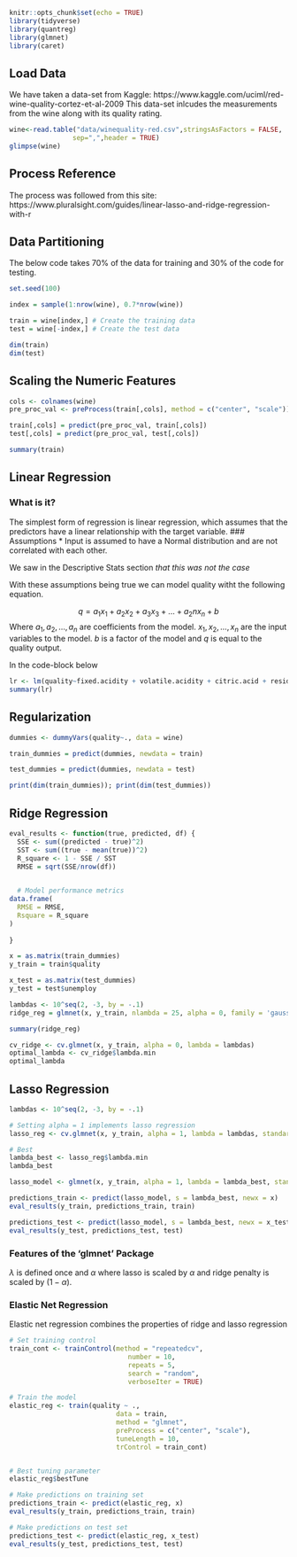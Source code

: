 

```r
knitr::opts_chunk$set(echo = TRUE)
library(tidyverse)
library(quantreg)
library(glmnet)
library(caret)
```

## Load Data
We have taken a data-set from Kaggle: https://www.kaggle.com/uciml/red-wine-quality-cortez-et-al-2009 
This data-set inlcudes the measurements from the wine along with its quality rating.

```r
wine<-read.table("data/winequality-red.csv",stringsAsFactors = FALSE,
                sep=",",header = TRUE)
glimpse(wine)
```

## Process Reference

The process was followed from this site: https://www.pluralsight.com/guides/linear-lasso-and-ridge-regression-with-r

## Data Partitioning

The below code takes 70% of the data for training and 30% of the code for testing.

```r
set.seed(100) 

index = sample(1:nrow(wine), 0.7*nrow(wine)) 

train = wine[index,] # Create the training data 
test = wine[-index,] # Create the test data

dim(train)
dim(test)
```

## Scaling the Numeric Features

```r
cols <- colnames(wine)
pre_proc_val <- preProcess(train[,cols], method = c("center", "scale"))

train[,cols] = predict(pre_proc_val, train[,cols])
test[,cols] = predict(pre_proc_val, test[,cols])

summary(train)
```

## Linear Regression
### What is it?
The simplest form of regression is linear regression, which assumes that the predictors have a linear relationship with the target variable. 
### Assumptions
* Input is assumed to have a Normal distribution and are not correlated with each other.

We saw in the Descriptive Stats section *that this was not the case*

With these assumptions being true we can model quality witht the following equation.

$$ q = a_1x_1 + a_2x_2 + a_3x_3 + \dots + a_2nx_n + b$$
Where $a_1, a_2, \dots, a_n$ are coefficients from the model. $x_1, x_2, \dots, x_n$ are the input variables to the model. $b$ is a factor of the model and $q$ is equal to the quality output.

In the code-block below


```r
lr <- lm(quality~fixed.acidity + volatile.acidity + citric.acid + residual.sugar + chlorides + free.sulfur.dioxide + density + pH + sulphates + alcohol, data = train)
summary(lr)


```

## Regularization



```r


dummies <- dummyVars(quality~., data = wine)

train_dummies = predict(dummies, newdata = train)

test_dummies = predict(dummies, newdata = test)

print(dim(train_dummies)); print(dim(test_dummies))
```

## Ridge Regression

```r
eval_results <- function(true, predicted, df) {
  SSE <- sum((predicted - true)^2)
  SST <- sum((true - mean(true))^2)
  R_square <- 1 - SSE / SST
  RMSE = sqrt(SSE/nrow(df))

  
  # Model performance metrics
data.frame(
  RMSE = RMSE,
  Rsquare = R_square
)
  
}
```


```r
x = as.matrix(train_dummies)
y_train = train$quality

x_test = as.matrix(test_dummies)
y_test = test$unemploy

lambdas <- 10^seq(2, -3, by = -.1)
ridge_reg = glmnet(x, y_train, nlambda = 25, alpha = 0, family = 'gaussian', lambda = lambdas)

summary(ridge_reg)
```

```r
cv_ridge <- cv.glmnet(x, y_train, alpha = 0, lambda = lambdas)
optimal_lambda <- cv_ridge$lambda.min
optimal_lambda
```


## Lasso Regression

```r
lambdas <- 10^seq(2, -3, by = -.1)

# Setting alpha = 1 implements lasso regression
lasso_reg <- cv.glmnet(x, y_train, alpha = 1, lambda = lambdas, standardize = TRUE, nfolds = 5)

# Best 
lambda_best <- lasso_reg$lambda.min 
lambda_best
```

```r
lasso_model <- glmnet(x, y_train, alpha = 1, lambda = lambda_best, standardize = TRUE)

predictions_train <- predict(lasso_model, s = lambda_best, newx = x)
eval_results(y_train, predictions_train, train)

predictions_test <- predict(lasso_model, s = lambda_best, newx = x_test)
eval_results(y_test, predictions_test, test)
```


### Features of the 'glmnet' Package

$\lambda$ is defined once and $\alpha$ where lasso is scaled by $\alpha$ and ridge penalty is scaled by $(1-\alpha$).

### Elastic Net Regression
Elastic net regression combines the properties of ridge and lasso regression


```r
# Set training control
train_cont <- trainControl(method = "repeatedcv",
                              number = 10,
                              repeats = 5,
                              search = "random",
                              verboseIter = TRUE)

# Train the model
elastic_reg <- train(quality ~ .,
                           data = train,
                           method = "glmnet",
                           preProcess = c("center", "scale"),
                           tuneLength = 10,
                           trControl = train_cont)


# Best tuning parameter
elastic_reg$bestTune
```
```r
# Make predictions on training set
predictions_train <- predict(elastic_reg, x)
eval_results(y_train, predictions_train, train) 

# Make predictions on test set
predictions_test <- predict(elastic_reg, x_test)
eval_results(y_test, predictions_test, test)
```

